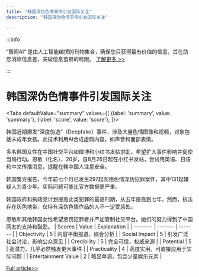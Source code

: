 ```yaml
---
title: "韩国深伪色情事件引发国际关注"
description: "韩国深伪色情事件引发国际关注"

---
```



:::info

“智闻AI“ 是由人工智能编撰的刊物集合，确保您只获得最有价值的信息，旨在助您消除信息差，突破信息茧房的局限。  [了解更多 >>](/)

:::

# 韩国深伪色情事件引发国际关注


<Tabs
	defaultValue="summary"
	values={[
	{label: 'summary', value: 'summary'},
	{label: 'score', value: 'score'},
]}>
<TabItem value="summary">


韩国近期爆发“深度伪造”（Deepfake）事件，涉及大量色情图像和视频，对象包括未成年女孩。此技术利用AI合成虚假内容，如声音和面部表情。

多名韩国女性在中国社交平台如微博和小红书发帖求助，希望扩大事件影响并促使当局行动。恩敏（化名），20岁，自8月26日起在小红书发帖，尝试用英语、日语和中文传播消息，提醒在韩中国人注意安全。

韩国警方报告，今年前七个月已发生297起网络色情深伪犯罪案件，其中131起嫌疑人为青少年。实际问题可能比官方数据更严重。

韩国政府和执政党计划提高此类犯罪的最高刑期，从五年提高到七年。然而，执法存在灰色地带，仅持有深伪色情作品的人不一定受惩处。

恩敏和其他韩国女性希望惩罚犯罪者并严加管制社交平台。她们的努力得到了中国网友的支持和鼓励。
</TabItem>
<TabItem value="score">
	| Scores     | Value   | Explanation |
	| -------- | ------- | ------- |
	| Objectivity  | 5    | 内容平衡报道，综合分析    |
	| Social Impact | 5     | 引发广泛社会讨论，影响公众意见    |
	| Credibility    | 5    | 完全可信，权威来源    |
	| Potential    | 5    | 高潜力，几乎必然触发更大事件    |
	| Practicality    | 4    | 高度实用，可直接应用于实际问题    |
	| Entertainment Value    | 2    | 略显单调，包含少量娱乐元素    |
</TabItem>
</Tabs>

[Full article>>](https://www.thepaper.cn/newsDetail_forward_28591301)
